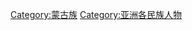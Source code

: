 {{Commonscat|People of Mongolia}}

[[Category:蒙古族|Category:蒙古族]]
[[Category:亚洲各民族人物|Category:亚洲各民族人物]]